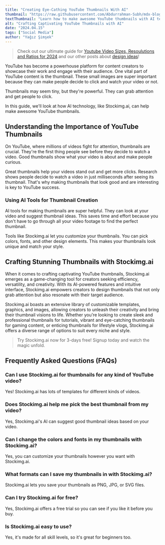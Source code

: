 ```yaml
---
title: "Creating Eye-Cathing YouTube Thumbnails With AI"
thumbnail: "https://raw.githubusercontent.com/Abdurrahman-Subh/mdx-blog/main/images/youtuber.png"
textThumbnail: "Learn how to make awesome YouTube thumbnails with AI technology. Stockimg.ai makes it easy to create unique and eye-catching thumbnails that get more clicks and views. Try it for free and see the difference!"
alt: "Crafting Captivating YouTube Thumbnails with AI"
date: "2024.04.15"
tags: ["Social Media"]
author: "Yağız Şimşek"
---
```


<CustomImage
    src="https://raw.githubusercontent.com/Abdurrahman-Subh/mdx-blog/main/images/youtuber.png"
    alt="Crafting Captivating YouTube Thumbnails with AI"
/>

> Check out our ultimate guide for [Youtube Video Sizes, Resoulutions and Ratios for 2024](https://stockimg.ai/blog/social-media/youtube-post-sizes-and-ratios) and our other posts about [design ideas](https://stockimg.ai/blog/design)!

YouTube has become a powerhouse platform for content creators to showcase their work and engage with their audience. One vital part of YouTube content is the thumbnail. These small images are super important because they can make people decide to click and watch your video or not.

Thumbnails may seem tiny, but they're powerful. They can grab attention and get people to click.

In this guide, we'll look at how AI technology, like Stockimg.ai, can help make awesome YouTube thumbnails.

## Understanding the Importance of YouTube Thumbnails

On YouTube, where millions of videos fight for attention, thumbnails are crucial. They're the first thing people see before they decide to watch a video. Good thumbnails show what your video is about and make people curious.

Great thumbnails help your videos stand out and get more clicks. Research shows people decide to watch a video in just milliseconds after seeing its thumbnail. That's why making thumbnails that look good and are interesting is key to YouTube success.

### Using AI Tools for Thumbnail Creation

<CustomImage
    src="https://media.stockimg.ai/image/KCO6La3-Hbji.png"
    alt="Using AI Tools for Thumbnail Creation"
/>

AI tools for making thumbnails are super helpful. They can look at your video and suggest thumbnail ideas. This saves time and effort because you don't have to go through all your video footage to find the perfect thumbnail.

Tools like Stockimg.ai let you customize your thumbnails. You can pick colors, fonts, and other design elements. This makes your thumbnails look unique and match your style.

## Crafting Stunning Thumbnails with Stockimg.ai

When it comes to crafting captivating YouTube thumbnails, Stockimg.ai emerges as a game-changing tool for creators seeking efficiency, versatility, and creativity. With its AI-powered features and intuitive interface, Stockimg.ai empowers creators to design thumbnails that not only grab attention but also resonate with their target audience.

Stockimg.ai boasts an extensive library of customizable templates, graphics, and images, allowing creators to unleash their creativity and bring their thumbnail visions to life. Whether you're looking to create sleek and professional thumbnails for tutorials, vibrant and eye-catching thumbnails for gaming content, or enticing thumbnails for lifestyle vlogs, Stockimg.ai offers a diverse range of options to suit every niche and style.

> Try Stockimg.ai now for 3-days free! Signup today and watch the magic unfold.

## Frequently Asked Questions (FAQs)


### Can I use Stockimg.ai for thumbnails for any kind of YouTube video?

Yes! Stockimg.ai has lots of templates for different kinds of videos.

### Does Stockimg.ai help me pick the best thumbnail from my video?

Yes, Stockimg.ai's AI can suggest good thumbnail ideas based on your video.

### Can I change the colors and fonts in my thumbnails with Stockimg.ai?

Yes, you can customize your thumbnails however you want with Stockimg.ai.

### What formats can I save my thumbnails in with Stockimg.ai?

Stockimg.ai lets you save your thumbnails as PNG, JPG, or SVG files.

### Can I try Stockimg.ai for free?

Yes, Stockimg.ai offers a free trial so you can see if you like it before you buy.

### Is Stockimg.ai easy to use?

Yes, it's made for all skill levels, so it's great for beginners too.
